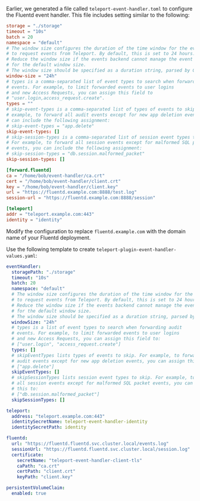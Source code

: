 <Tabs>
<TabItem label="Linux server">

Earlier, we generated a file called `teleport-event-handler.toml` to configure
the Fluentd event handler. This file includes setting similar to the following:

```toml
storage = "./storage"
timeout = "10s"
batch = 20
namespace = "default"
# The window size configures the duration of the time window for the event handler
# to request events from Teleport. By default, this is set to 24 hours.
# Reduce the window size if the events backend cannot manage the event volume 
# for the default window size.
# The window size should be specified as a duration string, parsed by Go's time.ParseDuration.
window-size = "24h"
# types is a comma-separated list of event types to search when forwarding audit
# events. For example, to limit forwarded events to user logins
# and new Access Requests, you can assign this field to
# "user.login,access_request.create".
types = ""
# skip-event-types is a comma-separated list of types of events to skip. For
# example, to forward all audit events except for new app deletion events, you
# can include the following assignment:
# skip-event-types = "app.delete"
skip-event-types: []
# skip-session-types is a comma-separated list of session event types to skip.
# For example, to forward all session events except for malformed SQL packet
# events, you can include the following assignment:
# skip-session-types = "db.session.malformed_packet"
skip-session-types: []

[forward.fluentd]
ca = "/home/bob/event-handler/ca.crt"
cert = "/home/bob/event-handler/client.crt"
key = "/home/bob/event-handler/client.key"
url = "https://fluentd.example.com:8888/test.log"
session-url = "https://fluentd.example.com:8888/session"

[teleport]
addr = "teleport.example.com:443"
identity = "identity"
```

Modify the configuration to replace `fluentd.example.com` with the domain name
of your Fluentd deployment.

</TabItem>
<TabItem label="Helm Chart">

Use the following template to create `teleport-plugin-event-handler-values.yaml`:

```yaml
eventHandler:
  storagePath: "./storage"
  timeout: "10s"
  batch: 20
  namespace: "default"
  # The window size configures the duration of the time window for the event handler
  # to request events from Teleport. By default, this is set to 24 hours.
  # Reduce the window size if the events backend cannot manage the event volume 
  # for the default window size.
  # The window size should be specified as a duration string, parsed by Go's time.ParseDuration.
  windowSize: "24h"
  # types is a list of event types to search when forwarding audit
  # events. For example, to limit forwarded events to user logins
  # and new Access Requests, you can assign this field to:
  # ["user.login", "access_request.create"]
  types: []
  # skipEventTypes lists types of events to skip. For example, to forward all
  # audit events except for new app deletion events, you can assign this to:
  # ["app.delete"]
  skipEventTypes: []
  # skipSessionTypes lists session event types to skip. For example, to forward
  # all session events except for malformed SQL packet events, you can assign
  # this to:
  # ["db.session.malformed_packet"]
  skipSessionTypes: []

teleport:
  address: "teleport.example.com:443"
  identitySecretName: teleport-event-handler-identity
  identitySecretPath: identity

fluentd:
  url: "https://fluentd.fluentd.svc.cluster.local/events.log"
  sessionUrl: "https://fluentd.fluentd.svc.cluster.local/session.log"
  certificate:
    secretName: "teleport-event-handler-client-tls"
    caPath: "ca.crt"
    certPath: "client.crt"
    keyPath: "client.key"

persistentVolumeClaim:
  enabled: true
```

</TabItem>
</Tabs>

